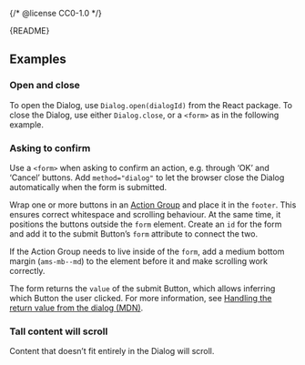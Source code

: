 {/* @license CC0-1.0 */}


<Meta of={DialogStories} />

<Markdown>{README}</Markdown>

<Primary />

<Controls />

## Examples

### Open and close

To open the Dialog, use `Dialog.open(dialogId)` from the React package.
To close the Dialog, use either `Dialog.close`, or a `<form>` as in the following example.

<Canvas of={DialogStories.OpenAndClose} />

### Asking to confirm

Use a `<form>` when asking to confirm an action, e.g. through ‘OK’ and ‘Cancel’ buttons.
Add `method="dialog"` to let the browser close the Dialog automatically when the form is submitted.

Wrap one or more buttons in an [Action Group](?path=/docs/components-buttons-action-group--docs) and place it in the `footer`.
This ensures correct whitespace and scrolling behaviour.
At the same time, it positions the buttons outside the `form` element.
Create an `id` for the form and add it to the submit Button’s `form` attribute to connect the two.

If the Action Group needs to live inside of the `form`, add a medium bottom margin (`ams-mb--md`) to the element before it and make scrolling work correctly.

The form returns the `value` of the submit Button, which allows inferring which Button the user clicked.
For more information, see [Handling the return value from the dialog (MDN)](https://developer.mozilla.org/en-US/docs/Web/HTML/Element/dialog#handling_the_return_value_from_the_dialog).

<Canvas of={DialogStories.AskingToConfirm} />

### Tall content will scroll

Content that doesn’t fit entirely in the Dialog will scroll.

<Canvas of={DialogStories.WithScrollbar} />
